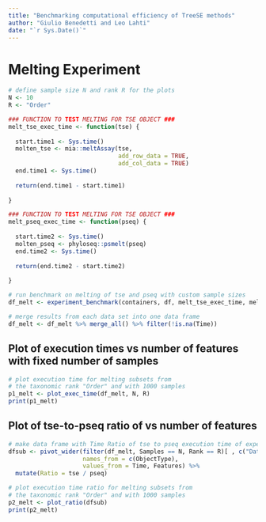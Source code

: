 ```yaml
---
title: "Benchmarking computational efficiency of TreeSE methods"
author: "Giulio Benedetti and Leo Lahti"
date: "`r Sys.Date()`"
---
```


# Melting Experiment

```r
# define sample size N and rank R for the plots
N <- 10
R <- "Order"
```

```r
### FUNCTION TO TEST MELTING FOR TSE OBJECT ###
melt_tse_exec_time <- function(tse) {
  
  start.time1 <- Sys.time()
  molten_tse <- mia::meltAssay(tse,
                               add_row_data = TRUE,
                               add_col_data = TRUE)
  end.time1 <- Sys.time()
  
  return(end.time1 - start.time1)
  
}

### FUNCTION TO TEST MELTING FOR TSE OBJECT ###
melt_pseq_exec_time <- function(pseq) {
  
  start.time2 <- Sys.time()
  molten_pseq <- phyloseq::psmelt(pseq)
  end.time2 <- Sys.time()
  
  return(end.time2 - start.time2)
  
}
```

```r
# run benchmark on melting of tse and pseq with custom sample sizes
df_melt <- experiment_benchmark(containers, df, melt_tse_exec_time, melt_pseq_exec_time, sample_sizes)

# merge results from each data set into one data frame
df_melt <- df_melt %>% merge_all() %>% filter(!is.na(Time))
```

## Plot of execution times vs number of features with fixed number of samples

```r
# plot execution time for melting subsets from
# the taxonomic rank "Order" and with 1000 samples 
p1_melt <- plot_exec_time(df_melt, N, R)
print(p1_melt)
```

## Plot of tse-to-pseq ratio of vs number of features

```r
# make data frame with Time Ratio of tse to pseq execution time of experiment
dfsub <- pivot_wider(filter(df_melt, Samples == N, Rank == R)[ , c("Dataset", "Time", "Features", "ObjectType")], 
                     names_from = c(ObjectType),
                     values_from = Time, Features) %>%
  mutate(Ratio = tse / pseq)

# plot execution time ratio for melting subsets from
# the taxonomic rank "Order" and with 1000 samples
p2_melt <- plot_ratio(dfsub)
print(p2_melt)
```
